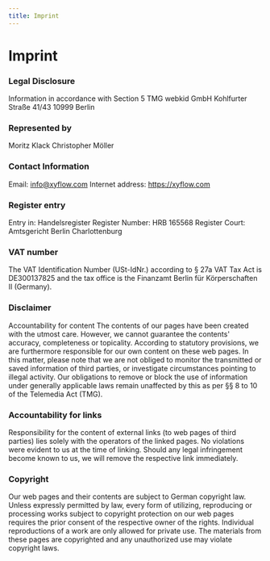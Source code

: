 ```yaml
---
title: Imprint
---
```



<SimpleLayout>

# Imprint

### Legal Disclosure

Information in accordance with Section 5 TMG
webkid GmbH
Kohlfurter Straße 41/43
10999 Berlin

### Represented by

Moritz Klack
Christopher Möller

### Contact Information

Email: info@xyflow.com
Internet address: https://xyflow.com

### Register entry

Entry in: Handelsregister Register Number: HRB 165568 Register Court: Amtsgericht Berlin Charlottenburg

### VAT number

The VAT Identification Number (USt-IdNr.) according to § 27a VAT Tax Act is DE300137825 and the tax office is the Finanzamt Berlin für Körperschaften II (Germany).

### Disclaimer

Accountability for content The contents of our pages have been created with the utmost care. However, we cannot guarantee the contents' accuracy, completeness or topicality. According to statutory provisions, we are furthermore responsible for our own content on these web pages. In this matter, please note that we are not obliged to monitor the transmitted or saved information of third parties, or investigate circumstances pointing to illegal activity. Our obligations to remove or block the use of information under generally applicable laws remain unaffected by this as per §§ 8 to 10 of the Telemedia Act (TMG).

### Accountability for links

Responsibility for the content of external links (to web pages of third parties) lies solely with the operators of the linked pages. No violations were evident to us at the time of linking. Should any legal infringement become known to us, we will remove the respective link immediately.

### Copyright

Our web pages and their contents are subject to German copyright law. Unless expressly permitted by law, every form of utilizing, reproducing or processing works subject to copyright protection on our web pages requires the prior consent of the respective owner of the rights. Individual reproductions of a work are only allowed for private use. The materials from these pages are copyrighted and any unauthorized use may violate copyright laws.

</SimpleLayout>
